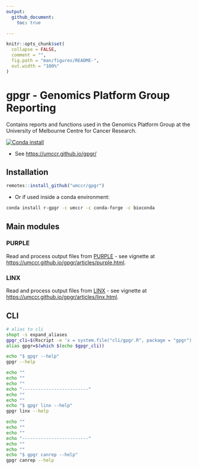 ```yaml
---
output:
  github_document:
    toc: true

---
```


<!-- README.md is generated from README.Rmd. Please edit that file -->

```r
knitr::opts_chunk$set(
  collapse = FALSE,
  comment = "",
  fig.path = "man/figures/README-",
  out.width = "100%"
)
```

# gpgr - Genomics Platform Group Reporting

Contains reports and functions used in the Genomics Platform Group
at the University of Melbourne Centre for Cancer Research.

[![Conda install](https://anaconda.org/umccr/r-gpgr/badges/installer/conda.svg)](https://anaconda.org/umccr/r-gpgr)

- See <https://umccr.github.io/gpgr/>

## Installation

```r
remotes::install_github("umccr/gpgr")
```

- Or if used inside a conda environment:

```bash
conda install r-gpgr -c umccr -c conda-forge -c bioconda
```

## Main modules

### PURPLE

Read and process output files from
[PURPLE](https://github.com/hartwigmedical/hmftools/tree/master/purple) - see
vignette at <https://umccr.github.io/gpgr/articles/purple.html>.

### LINX

Read and process output files from
[LINX](https://github.com/hartwigmedical/hmftools/tree/master/linx) - see
vignette at <https://umccr.github.io/gpgr/articles/linx.html>.

## CLI

```bash
# alias to cli
shopt -s expand_aliases
gpgr_cli=$(Rscript -e 'x = system.file("cli/gpgr.R", package = "gpgr"); cat(x, "\n")')
alias gpgr=$(which $(echo $gpgr_cli))

echo "$ gpgr --help"
gpgr --help

echo ""
echo ""
echo ""
echo "-------------------------"
echo ""
echo ""
echo "$ gpgr linx --help"
gpgr linx --help

echo ""
echo ""
echo ""
echo "-------------------------"
echo ""
echo ""
echo "$ gpgr canrep --help"
gpgr canrep --help
```
